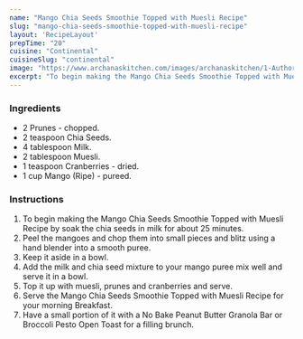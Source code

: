 ---
name: "Mango Chia Seeds Smoothie Topped with Muesli Recipe"
slug: "mango-chia-seeds-smoothie-topped-with-muesli-recipe"
layout: 'RecipeLayout'
prepTime: "20"
cuisine: "Continental"
cuisineSlug: "continental"
image: "https://www.archanaskitchen.com/images/archanaskitchen/1-Author/sibyl_sunitha/Mango_Chia_Seeds_Smoothie_Topped_with_Muesli_Recipe.jpg"
excerpt: "To begin making the Mango Chia Seeds Smoothie Topped with Muesli Recipe by soak the chia seeds in milk for about 25 minutes"
---

### Ingredients

- 2 Prunes - chopped.
- 2 teaspoon Chia Seeds.
- 4 tablespoon Milk.
- 2 tablespoon Muesli.
- 1 teaspoon Cranberries - dried.
- 1 cup Mango (Ripe) - pureed.

### Instructions

1. To begin making the Mango Chia Seeds Smoothie Topped with Muesli Recipe by soak the chia seeds in milk for about 25 minutes.
1. Peel the mangoes and chop them into small pieces and blitz using a hand blender into a smooth puree.
1. Keep it aside in a bowl.
1. Add the milk and chia seed mixture  to your mango puree mix well and serve it in a bowl.
1. Top it up with muesli, prunes and cranberries and serve.
1. Serve the Mango Chia Seeds Smoothie Topped with Muesli Recipe for your morning Breakfast.
1. Have  a small portion of it with a No Bake Peanut Butter Granola Bar or Broccoli Pesto Open Toast for a filling brunch.
